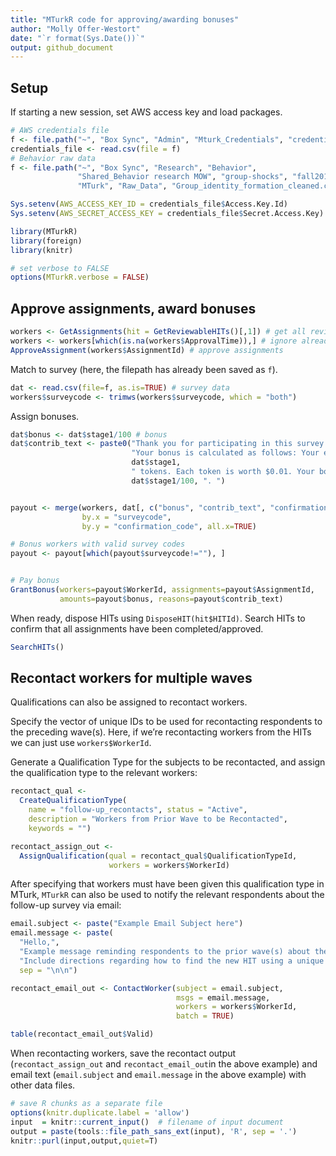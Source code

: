 ```yaml
---
title: "MTurkR code for approving/awarding bonuses"
author: "Molly Offer-Westort"
date: "`r format(Sys.Date())`"
output: github_document
---
```


## Setup

If starting a new session, set AWS access key and load packages.
```r
# AWS credentials file
f <- file.path("~", "Box Sync", "Admin", "Mturk_Credentials", "credentials.csv")
credentials_file <- read.csv(file = f)
# Behavior raw data
f <- file.path("~", "Box Sync", "Research", "Behavior", 
               "Shared_Behavior research MOW", "group-shocks", "fall2017", 
               "MTurk", "Raw_Data", "Group_identity_formation_cleaned.csv")
```

```r
Sys.setenv(AWS_ACCESS_KEY_ID = credentials_file$Access.Key.Id)
Sys.setenv(AWS_SECRET_ACCESS_KEY = credentials_file$Secret.Access.Key)
```

```r
library(MTurkR)
library(foreign)
library(knitr)
```

```r
# set verbose to FALSE
options(MTurkR.verbose = FALSE)
```

## Approve assignments, award bonuses
```r
workers <- GetAssignments(hit = GetReviewableHITs()[,1]) # get all reviewable HITs
workers <- workers[which(is.na(workers$ApprovalTime)),] # ignore already approved ones
ApproveAssignment(workers$AssignmentId) # approve assignments
```

Match to survey (here, the filepath has already been saved as `f`). 
```r
dat <- read.csv(file=f, as.is=TRUE) # survey data
workers$surveycode <- trimws(workers$surveycode, which = "both")
```

Assign bonuses. 
```r
dat$bonus <- dat$stage1/100 # bonus
dat$contrib_text <- paste0("Thank you for participating in this survey. ",
                           "Your bonus is calculated as follows: Your earnings were ",
                           dat$stage1,
                           " tokens. Each token is worth $0.01. Your bonus is $",
                           dat$stage1/100, ". ")


payout <- merge(workers, dat[, c("bonus", "contrib_text", "confirmation_code")], 
                by.x = "surveycode", 
                by.y = "confirmation_code", all.x=TRUE)

# Bonus workers with valid survey codes
payout <- payout[which(payout$surveycode!=""), ]


# Pay bonus
GrantBonus(workers=payout$WorkerId, assignments=payout$AssignmentId,
           amounts=payout$bonus, reasons=payout$contrib_text)
```

When ready, dispose HITs using `DisposeHIT(hit$HITId)`. Search HITs to confirm that all assignments have been completed/approved. 
```r
SearchHITs()
```


## Recontact workers for multiple waves

Qualifications can also be assigned to recontact workers. 

Specify the vector of unique IDs to be used for recontacting respondents to the preceding wave(s). Here, if we're recontacting workers from the HITs we can just use `workers$WorkerId`. 

Generate a Qualification Type for the subjects to be recontacted, and assign the qualification type to the relevant workers:

```r
recontact_qual <-  
  CreateQualificationType(
    name = "follow-up_recontacts", status = "Active",
    description = "Workers from Prior Wave to be Recontacted",
    keywords = "")

recontact_assign_out <-
  AssignQualification(qual = recontact_qual$QualificationTypeId, 
                      workers = workers$WorkerId)
```

After specifying that workers must have been given this qualification type in MTurk, `MTurkR` can also be used to notify the relevant respondents about the follow-up survey via email:

```r
email.subject <- paste("Example Email Subject here")
email.message <- paste(
  "Hello,", 
  "Example message reminding respondents to the prior wave(s) about the preceding HIT(s), requesting that they participate in the following survey, as well.",
  "Include directions regarding how to find the new HIT using a unique keyword.",
  sep = "\n\n")

recontact_email_out <- ContactWorker(subject = email.subject,
                                     msgs = email.message,
                                     workers = workers$WorkerId,
                                     batch = TRUE)

table(recontact_email_out$Valid)
```

When recontacting workers, save the recontact output (`recontact_assign_out` and `recontact_email_out`in the above example) and email text (`email.subject` and `email.message` in the above example) with other data files.



```r
# save R chunks as a separate file
options(knitr.duplicate.label = 'allow')
input  = knitr::current_input()  # filename of input document
output = paste(tools::file_path_sans_ext(input), 'R', sep = '.')
knitr::purl(input,output,quiet=T)
```
